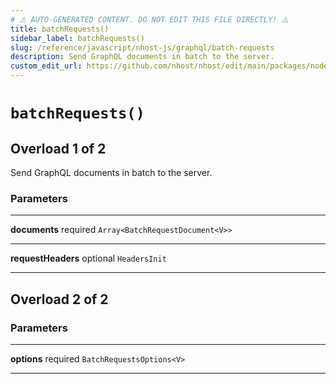 ```yaml
---
# ⚠️ AUTO-GENERATED CONTENT. DO NOT EDIT THIS FILE DIRECTLY! ⚠️
title: batchRequests()
sidebar_label: batchRequests()
slug: /reference/javascript/nhost-js/graphql/batch-requests
description: Send GraphQL documents in batch to the server.
custom_edit_url: https://github.com/nhost/nhost/edit/main/packages/node_modules/.pnpm/graphql-request@5.0.0_graphql@15.7.2/node_modules/graphql-request/dist/index.d.ts#L25
---
```


# `batchRequests()`

## Overload 1 of 2

Send GraphQL documents in batch to the server.

### Parameters

---

**<span className="parameter-name">documents</span>** <span className="optional-status">required</span> <code>Array&lt;BatchRequestDocument&lt;V&gt;&gt;</code>

---

**<span className="parameter-name">requestHeaders</span>** <span className="optional-status">optional</span> <code>HeadersInit</code>

---

## Overload 2 of 2

### Parameters

---

**<span className="parameter-name">options</span>** <span className="optional-status">required</span> <code>BatchRequestsOptions&lt;V&gt;</code>

---
